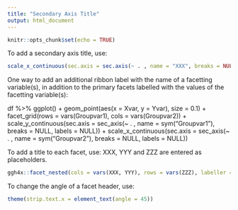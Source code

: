 ```yaml
---
title: "Secondary Axis Title"
output: html_document
---
```


```r
knitr::opts_chunk$set(echo = TRUE)
```

To add a secondary axis title, use:

```r
scale_x_continuous(sec.axis = sec.axis(~ . , name = "XXX", breaks = NULL, labels = NULL))
```

One way to add an additional ribbon label with the name of a facetting variable(s), in addition to the primary facets labelled with the values of the facetting variable(s): 

df %>% 
  ggplot() +
  geom_point(aes(x = Xvar, y = Yvar), size = 0.1) +
  facet_grid(rows = vars(Groupvar1), cols = vars(Groupvar2)) +
  scale_y_continuous(sec.axis = sec_axis(~ . , name = sym("Groupvar1"), breaks = NULL, labels = NULL)) +
  scale_x_continuous(sec.axis = sec_axis(~ . , name = sym("Groupvar2"), breaks = NULL, labels = NULL))


To add a title to each facet, use:
XXX, YYY and ZZZ are entered as placeholders.
```r
ggh4x::facet_nested(cols = vars(XXX, YYY), rows = vars(ZZZ), labeller = labeller(YYY = label_both, XXX = label_value, ZZZ = label_both))
```

To change the angle of a facet header, use:

```r
theme(strip.text.x = element_text(angle = 45))
```

